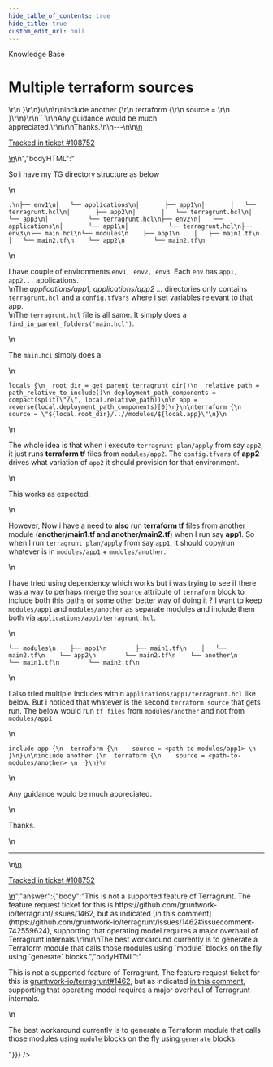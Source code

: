 ```yaml
---
hide_table_of_contents: true
hide_title: true
custom_edit_url: null
---
```



<head>
  <link rel="canonical" href="https://github.com/gruntwork-io/knowledge-base/discussions/463" />
</head>

<CenterLayout>
<span className="searchCategory">Knowledge Base</span>
<h1>Multiple terraform sources</h1>
<GitHub discussion={{"id":"D_kwDOF8slf84APxps","number":463,"author":{"login":"geek876"},"title":"Multiple terraform sources","body":"\nSo i have my TG directory structure as below\r\n```\r\n.\r\n├── env1\r\n│   └── applications\r\n│       ├── app1\r\n│       │   └── terragrunt.hcl\r\n│       ├── app2\r\n│       │   └── terragrunt.hcl\r\n│       └── app3\r\n│           └── terragrunt.hcl\r\n├── env2\r\n│   └── applications\r\n│       └── app1\r\n│           └── terragrunt.hcl\r\n├── env3\r\n├── main.hcl\r\n└── modules\r\n    ├── app1\r\n    │   ├── main1.tf\r\n    │   └── main2.tf\r\n    └── app2\r\n        └── main2.tf\r\n```\r\nI have couple of environments `env1, env2, env3`. Each `env` has `app1, app2...` applications.\r\nThe *applications/app1, applications/app2 ...* directories  only contains `terragrunt.hcl` and a `config.tfvars` where i set variables relevant to that app.\r\nThe `terragrunt.hcl` file is all same. It simply does a `find_in_parent_folders('main.hcl')`.\r\n\r\nThe `main.hcl` simply does a \r\n```\r\nlocals {\r\n  root_dir = get_parent_terragrunt_dir()\r\n  relative_path = path_relative_to_include()\r\n deployment_path_components = compact(split(\"/\", local.relative_path))\r\n\r\n app = reverse(local.deployment_path_components)[0]\r\n}\r\n\r\nterraform {\r\n    source = \"${local.root_dir}/..//modules/${local.app}\"\r\n}\r\n```\r\nThe whole idea is that when i execute `terragrunt plan/apply` from say `app2`, it just runs **terraform tf** files from `modules/app2`. The `config.tfvars` of **app2** drives what variation of `app2` it should provision for that environment.\r\n\r\nThis works as expected.\r\n\r\nHowever, Now i have a need to **also** run **terraform tf** files from another module (**another/main1.tf and another/main2.tf**) when I run say **app1**. So when I run `terragrunt plan/apply` from say `app1`, it should copy/run whatever is in `modules/app1` + `modules/another`. \r\n\r\nI have tried using dependency which works but i was trying to see if there was a way to perhaps merge the `source` attribute of `terraform` block to include both this paths or some other better way of doing it ?  I want to keep `modules/app1` and `modules/another` as separate modules and include them both via  `applications/app1/terragrunt.hcl`. \r\n\r\n```\r\n└── modules\r\n    ├── app1\r\n    │   ├── main1.tf\r\n    │   └── main2.tf\r\n    └── app2\r\n        └── main2.tf\r\n    └── another\r\n        └── main1.tf\r\n        └── main2.tf\r\n```\r\n\r\nI also tried multiple includes within `applications/app1/terragrunt.hcl` like below. But i noticed that whatever is the second `terraform source` that gets run. The below would run `tf files` from `modules/another` and not from `modules/app1`\r\n```\r\ninclude app {\r\n  terraform {\r\n    source = <path-to-modules/app1> \r\n  }\r\n}\r\n\r\ninclude another {\r\n  terraform {\r\n    source = <path-to-modules/another> \r\n  }\r\n}\r\n```\r\nAny guidance would be much appreciated.\r\n\r\nThanks.\n\n---\n\n<ins datetime=\"2022-06-10T23:46:05Z\">\n  <p><a href=\"https://support.gruntwork.io/hc/requests/108752\">Tracked in ticket #108752</a></p>\n</ins>\n","bodyHTML":"<p dir=\"auto\">So i have my TG directory structure as below</p>\n<div class=\"snippet-clipboard-content notranslate position-relative overflow-auto\" data-snippet-clipboard-copy-content=\".\n├── env1\n│   └── applications\n│       ├── app1\n│       │   └── terragrunt.hcl\n│       ├── app2\n│       │   └── terragrunt.hcl\n│       └── app3\n│           └── terragrunt.hcl\n├── env2\n│   └── applications\n│       └── app1\n│           └── terragrunt.hcl\n├── env3\n├── main.hcl\n└── modules\n    ├── app1\n    │   ├── main1.tf\n    │   └── main2.tf\n    └── app2\n        └── main2.tf\"><pre class=\"notranslate\"><code>.\n├── env1\n│   └── applications\n│       ├── app1\n│       │   └── terragrunt.hcl\n│       ├── app2\n│       │   └── terragrunt.hcl\n│       └── app3\n│           └── terragrunt.hcl\n├── env2\n│   └── applications\n│       └── app1\n│           └── terragrunt.hcl\n├── env3\n├── main.hcl\n└── modules\n    ├── app1\n    │   ├── main1.tf\n    │   └── main2.tf\n    └── app2\n        └── main2.tf\n</code></pre></div>\n<p dir=\"auto\">I have couple of environments <code class=\"notranslate\">env1, env2, env3</code>. Each <code class=\"notranslate\">env</code> has <code class=\"notranslate\">app1, app2...</code> applications.<br>\nThe <em>applications/app1, applications/app2 ...</em> directories  only contains <code class=\"notranslate\">terragrunt.hcl</code> and a <code class=\"notranslate\">config.tfvars</code> where i set variables relevant to that app.<br>\nThe <code class=\"notranslate\">terragrunt.hcl</code> file is all same. It simply does a <code class=\"notranslate\">find_in_parent_folders('main.hcl')</code>.</p>\n<p dir=\"auto\">The <code class=\"notranslate\">main.hcl</code> simply does a</p>\n<div class=\"snippet-clipboard-content notranslate position-relative overflow-auto\" data-snippet-clipboard-copy-content=\"locals {\n  root_dir = get_parent_terragrunt_dir()\n  relative_path = path_relative_to_include()\n deployment_path_components = compact(split(&quot;/&quot;, local.relative_path))\n\n app = reverse(local.deployment_path_components)[0]\n}\n\nterraform {\n    source = &quot;${local.root_dir}/..//modules/${local.app}&quot;\n}\"><pre class=\"notranslate\"><code>locals {\n  root_dir = get_parent_terragrunt_dir()\n  relative_path = path_relative_to_include()\n deployment_path_components = compact(split(\"/\", local.relative_path))\n\n app = reverse(local.deployment_path_components)[0]\n}\n\nterraform {\n    source = \"${local.root_dir}/..//modules/${local.app}\"\n}\n</code></pre></div>\n<p dir=\"auto\">The whole idea is that when i execute <code class=\"notranslate\">terragrunt plan/apply</code> from say <code class=\"notranslate\">app2</code>, it just runs <strong>terraform tf</strong> files from <code class=\"notranslate\">modules/app2</code>. The <code class=\"notranslate\">config.tfvars</code> of <strong>app2</strong> drives what variation of <code class=\"notranslate\">app2</code> it should provision for that environment.</p>\n<p dir=\"auto\">This works as expected.</p>\n<p dir=\"auto\">However, Now i have a need to <strong>also</strong> run <strong>terraform tf</strong> files from another module (<strong>another/main1.tf and another/main2.tf</strong>) when I run say <strong>app1</strong>. So when I run <code class=\"notranslate\">terragrunt plan/apply</code> from say <code class=\"notranslate\">app1</code>, it should copy/run whatever is in <code class=\"notranslate\">modules/app1</code> + <code class=\"notranslate\">modules/another</code>.</p>\n<p dir=\"auto\">I have tried using dependency which works but i was trying to see if there was a way to perhaps merge the <code class=\"notranslate\">source</code> attribute of <code class=\"notranslate\">terraform</code> block to include both this paths or some other better way of doing it ?  I want to keep <code class=\"notranslate\">modules/app1</code> and <code class=\"notranslate\">modules/another</code> as separate modules and include them both via  <code class=\"notranslate\">applications/app1/terragrunt.hcl</code>.</p>\n<div class=\"snippet-clipboard-content notranslate position-relative overflow-auto\" data-snippet-clipboard-copy-content=\"└── modules\n    ├── app1\n    │   ├── main1.tf\n    │   └── main2.tf\n    └── app2\n        └── main2.tf\n    └── another\n        └── main1.tf\n        └── main2.tf\"><pre class=\"notranslate\"><code>└── modules\n    ├── app1\n    │   ├── main1.tf\n    │   └── main2.tf\n    └── app2\n        └── main2.tf\n    └── another\n        └── main1.tf\n        └── main2.tf\n</code></pre></div>\n<p dir=\"auto\">I also tried multiple includes within <code class=\"notranslate\">applications/app1/terragrunt.hcl</code> like below. But i noticed that whatever is the second <code class=\"notranslate\">terraform source</code> that gets run. The below would run <code class=\"notranslate\">tf files</code> from <code class=\"notranslate\">modules/another</code> and not from <code class=\"notranslate\">modules/app1</code></p>\n<div class=\"snippet-clipboard-content notranslate position-relative overflow-auto\" data-snippet-clipboard-copy-content=\"include app {\n  terraform {\n    source = &lt;path-to-modules/app1&gt; \n  }\n}\n\ninclude another {\n  terraform {\n    source = &lt;path-to-modules/another&gt; \n  }\n}\"><pre class=\"notranslate\"><code>include app {\n  terraform {\n    source = &lt;path-to-modules/app1&gt; \n  }\n}\n\ninclude another {\n  terraform {\n    source = &lt;path-to-modules/another&gt; \n  }\n}\n</code></pre></div>\n<p dir=\"auto\">Any guidance would be much appreciated.</p>\n<p dir=\"auto\">Thanks.</p>\n<hr>\n<ins datetime=\"2022-06-10T23:46:05Z\">\n  <p dir=\"auto\"><a href=\"https://support.gruntwork.io/hc/requests/108752\" rel=\"nofollow\">Tracked in ticket #108752</a></p>\n</ins>","answer":{"body":"This is not a supported feature of Terragrunt. The feature request ticket for this is https://github.com/gruntwork-io/terragrunt/issues/1462, but as indicated [in this comment](https://github.com/gruntwork-io/terragrunt/issues/1462#issuecomment-742559624), supporting that operating model requires a major overhaul of Terragrunt internals.\r\n\r\nThe best workaround currently is to generate a Terraform module that calls those modules using `module` blocks on the fly using `generate` blocks.","bodyHTML":"<p dir=\"auto\">This is not a supported feature of Terragrunt. The feature request ticket for this is <a class=\"issue-link js-issue-link\" data-error-text=\"Failed to load title\" data-id=\"758658616\" data-permission-text=\"Title is private\" data-url=\"https://github.com/gruntwork-io/terragrunt/issues/1462\" data-hovercard-type=\"issue\" data-hovercard-url=\"/gruntwork-io/terragrunt/issues/1462/hovercard\" href=\"https://github.com/gruntwork-io/terragrunt/issues/1462\">gruntwork-io/terragrunt#1462</a>, but as indicated <a href=\"https://github.com/gruntwork-io/terragrunt/issues/1462#issuecomment-742559624\" data-hovercard-type=\"issue\" data-hovercard-url=\"/gruntwork-io/terragrunt/issues/1462/hovercard\">in this comment</a>, supporting that operating model requires a major overhaul of Terragrunt internals.</p>\n<p dir=\"auto\">The best workaround currently is to generate a Terraform module that calls those modules using <code class=\"notranslate\">module</code> blocks on the fly using <code class=\"notranslate\">generate</code> blocks.</p>"}}} />

</CenterLayout>
  

<!-- ##DOCS-SOURCER-START
{
  "sourcePlugin": "github-discussions",
  "hash": "34b8754f7a7364de4500392c20119660"
}
##DOCS-SOURCER-END -->
